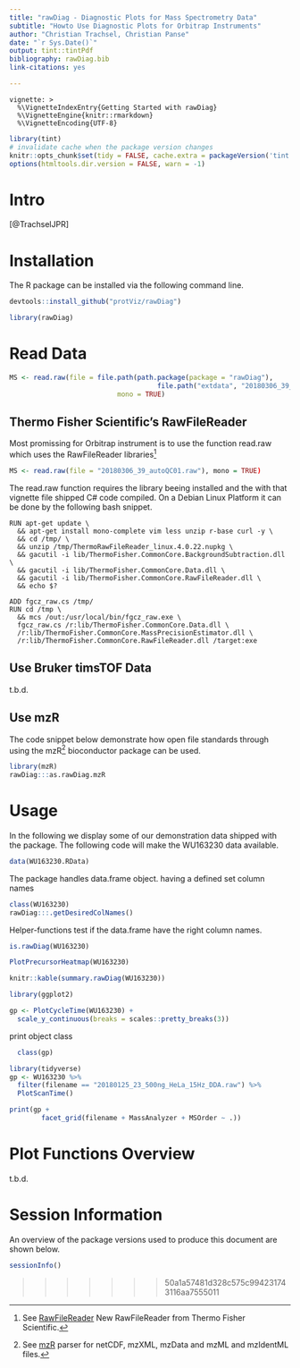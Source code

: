```yaml
---
title: "rawDiag - Diagnostic Plots for Mass Spectrometry Data"
subtitle: "Howto Use Diagnostic Plots for Orbitrap Instruments"
author: "Christian Trachsel, Christian Panse"
date: "`r Sys.Date()`"
output: tint::tintPdf
bibliography: rawDiag.bib
link-citations: yes

---
```



```
vignette: >
  %\VignetteIndexEntry{Getting Started with rawDiag}
  %\VignetteEngine{knitr::rmarkdown}
  %\VignetteEncoding{UTF-8}
```

```r
library(tint)
# invalidate cache when the package version changes
knitr::opts_chunk$set(tidy = FALSE, cache.extra = packageVersion('tint'))
options(htmltools.dir.version = FALSE, warn = -1)
```

# Intro
[@TrachselJPR]

# Installation


The R package can be installed via the following command line.

```r
devtools::install_github("protViz/rawDiag")
```

```r
library(rawDiag)
```

# Read Data 

```r
MS <- read.raw(file = file.path(path.package(package = "rawDiag"),
                                     file.path("extdata", "20180306_39_autoQC01.raw")),
                           mono = TRUE)
```


## Thermo Fisher Scientific's RawFileReader

Most promissing for Orbitrap instrument is to use
the function read.raw which uses the 
RawFileReader libraries^[See [RawFileReader](http://planetorbitrap.com/rawfilereader#.WuM718iLmL4) New RawFileReader from Thermo Fisher Scientific.]
```r
MS <- read.raw(file = "20180306_39_autoQC01.raw"), mono = TRUE)
```


The read.raw function requires the library beeing installed and the 
with that vignette file shipped C# code compiled. On a Debian Linux Platform it 
can be done by the following bash snippet.
```
RUN apt-get update \
  && apt-get install mono-complete vim less unzip r-base curl -y \
  && cd /tmp/ \
  && unzip /tmp/ThermoRawFileReader_linux.4.0.22.nupkg \
  && gacutil -i lib/ThermoFisher.CommonCore.BackgroundSubtraction.dll \
  && gacutil -i lib/ThermoFisher.CommonCore.Data.dll \
  && gacutil -i lib/ThermoFisher.CommonCore.RawFileReader.dll \
  && echo $?

ADD fgcz_raw.cs /tmp/
RUN cd /tmp \
  && mcs /out:/usr/local/bin/fgcz_raw.exe \
  fgcz_raw.cs /r:lib/ThermoFisher.CommonCore.Data.dll \
  /r:lib/ThermoFisher.CommonCore.MassPrecisionEstimator.dll \
  /r:lib/ThermoFisher.CommonCore.RawFileReader.dll /target:exe 
```

## Use Bruker timsTOF Data

t.b.d.

## Use mzR

The code snippet below demonstrate how open file standards through using the
mzR^[See [mzR](http://bioconductor.org/packages/mzR/) parser for netCDF, mzXML, mzData and mzML and mzIdentML files.]
bioconductor package can be used.
```r
library(mzR)
rawDiag:::as.rawDiag.mzR
```

# Usage

In the following we display some of our demonstration data shipped with the
package. The following code will make the WU163230 data available.
```r
data(WU163230.RData)
```

The package handles data.frame object. having a defined set column names
```r
class(WU163230)
rawDiag:::.getDesiredColNames()
```

Helper-functions test if the data.frame have the right column names.
```r
is.rawDiag(WU163230)
```

```r
PlotPrecursorHeatmap(WU163230)
```

```r
knitr::kable(summary.rawDiag(WU163230))
```

```r
library(ggplot2)

gp <- PlotCycleTime(WU163230) + 
  scale_y_continuous(breaks = scales::pretty_breaks(3))
```

print object class

```r
  class(gp)
```


```r
library(tidyverse)
gp <- WU163230 %>% 
  filter(filename == "20180125_23_500ng_HeLa_15Hz_DDA.raw") %>% 
  PlotScanTime() 

print(gp + 
        facet_grid(filename + MassAnalyzer + MSOrder ~ .))
```
  
# Plot Functions Overview
t.b.d.

# Session Information
An overview of the package versions used to produce this document are shown below.

```r
sessionInfo()
```

>>>>>>> 50a1a57481d328c575c994231743116aa7555011
